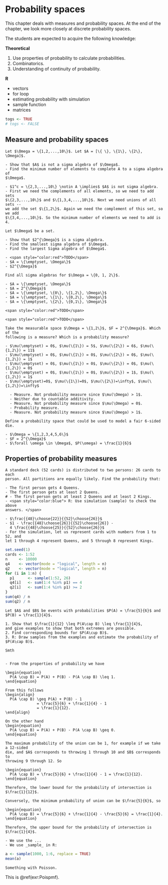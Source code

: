 # Probability spaces {#introduction}

This chapter deals with measures and probability spaces. At the end of
the chapter, we look more closely at discrete probability spaces.

The students are expected to acquire the following knowledge:

**Theoretical**

1. Use properties of probability to calculate probabilities.
2. Combinatorics.
3. Understanding of continuity of probability.

**R**

- vectors
- for loop
- estimating probability with simulation
- sample function
- matrices

```r
togs <- TRUE
# togs <- FALSE
```

## Measure and probability spaces
```exercise
Let $\Omega = \{1,2,...,10\}$. Let $A = [\{ \}, \{1\}, \{2\}, \Omega]$.

- Show that $A$ is not a sigma algebra of $\Omega$.
- Find the minimum number of elements to complete A to a sigma algebra of
$\Omega$.

```
```solution


- $1^c = \{2,3,...,10\} \notin A \implies$ $A$ is not sigma algebra.
- First we need the complements of all elements, so we need to add sets
$\{2,3,...,10\}$ and $\{1,3,4,...,10\}$. Next we need unions of all sets --
we add the set $\{1,2\}$. Again we need the complement of this set, so we add
$\{3,4,...,10\}$. So the minimum number of elements we need to add is 4.

```


```exercise
Let $\Omega$ be a set.

- Show that $2^{\Omega}$ is a sigma algebra.
- Find the smallest sigma algebra of $\Omega$.
- Find the largest Sigma algebra of $\Omega$.

```
```solution


- <span style="color:red">TODO</span>
- $A = \{\emptyset, \Omega\}$
- $2^{\Omega}$

```


```exercise
Find all sigma algebras for $\Omega = \{0, 1, 2\}$.

```
```solution


- $A = \{\emptyset, \Omega\}$
- $A = 2^{\Omega}$
- $A = \{\emptyset, \{0\}, \{1,2\}, \Omega\}$
- $A = \{\emptyset, \{1\}, \{0,2\}, \Omega\}$
- $A = \{\emptyset, \{2\}, \{0,1\}, \Omega\}$

```


```exercise

<span style="color:red">TODO</span>

```
```solution

<span style="color:red">TODO</span>

```



```exercise

Take the measurable space $\Omega = \{1,2\}$, $F = 2^{\Omega}$. Which of the
following is a measure? Which is a probability measure?

- $\mu(\emptyset) = 0$, $\mu(\{1\}) = 5$, $\mu(\{2\}) = 6$, $\mu(\{1,2\}) = 11$
- $\mu(\emptyset) = 0$, $\mu(\{1\}) = 0$, $\mu(\{2\}) = 0$, $\mu(\{1,2\}) = 1$
- $\mu(\emptyset) = 0$, $\mu(\{1\}) = 0$, $\mu(\{2\}) = 0$, $\mu(\{1,2\}) = 0$
- $\mu(\emptyset) = 0$, $\mu(\{1\}) = 0$, $\mu(\{2\}) = 1$, $\mu(\{1,2\}) = 1$
- $\mu(\emptyset)=0$, $\mu(\{1\})=0$, $\mu(\{2\})=\infty$, $\mu(\{1,2\})=\infty$

```
```solution


  - Measure. Not probability measure since $\mu(\Omega) > 1$.
  - Neither due to countable additivity.
  - Measure. Not probability measure since $\mu(\Omega) = 0$.
  - Probability measure.
  - Measure. Not probability measure since $\mu(\Omega) > 1$.

```


```exercise

Define a probability space that could be used to model a fair 6-sided die.

```
```solution


- $\Omega = \{1,2,3,4,5,6\}$
- $F = 2^{\Omega}$
- $\forall \omega \in \Omega$, $P(\omega) = \frac{1}{6}$

```

## Properties of probability measures

```exercise

A standard deck (52 cards) is distributed to two persons: 26 cards to each
person. All partitions are equally likely. Find the probability that:
  
- The first person gets 4 Queens.
- The first person gets at least 2 Queens.
# - The first person gets at least 2 Queens and at least 2 Kings.
- <span style="color:blue"> R: Use simulation (sample) to check the above
answers. </span>

```
```solution


- $\frac{{48}\choose{22}}{{52}\choose{26}}$
- $1 - \frac{{48}\choose{26}}{{52}\choose{26}} - 
  4 \frac{{48}\choose{25}}{{52}\choose{26}}$
- For the simulation, let us represent cards with numbers from 1 to 52, and
let 1 through 4 represent Queens, and 5 through 8 represent Kings.

```
```r
set.seed(1)
cards <- 1:52
n     <- 10000
q4    <- vector(mode = "logical", length = n)
q2    <- vector(mode = "logical", length = n)
for (i in 1:n) {
  p1      <- sample(1:52, 26)
  q4[i]   <- sum(1:4 %in% p1) == 4
  q2[i]   <- sum(1:4 %in% p1) >= 2
}
sum(q4) / n
sum(q2) / n
```


```exercise
Let $A$ and $B$ be events with probabilities $P(A) = \frac{5}{6}$ and
$P(B) = \frac{1}{4}$.

1. Show that $\frac{1}{12} \leq P(A\cap B) \leq \frac{1}{4}$,
and give examples to show that both extremes are possible.
2. Find corresponding bounds for $P(A\cup B)$.
3. R: Draw samples from the examples and estimate the probability of 
$P(A\cap B)$.

```
```solution
Smth


- From the properties of probability we have

\begin{equation}
  P(A \cup B) = P(A) + P(B) - P(A \cap B) \leq 1.
\end{equation}
  
From this follows
\begin{align}
  P(A \cap B) \geq P(A) + P(B) - 1
              = \frac{5}{6} + \frac{1}{4} - 1
              = \frac{1}{12}.
\end{align}
  
On the other hand
\begin{equation}
  P(A \cup B) = P(A) + P(B) - P(A \cap B) \geq 0.
\end{equation}
  
The maximum probability of the union can be 1, for example if we take a 12-sided
die, and $A$ corresponds to throwing 1 through 10 and $B$ corresponds to
throwing 9 through 12. So

\begin{equation}
  P(A \cap B) = \frac{5}{6} + \frac{1}{4} - 1 = \frac{1}{12}.
\end{equation}
  
Therefore, the lower bound for the probability of intersection is 
$\frac{1}{12}$.
  
Conversely, the minimum probability of union can be $\frac{5}{6}$, so
  
\begin{equation}
  P(A \cap B) = \frac{5}{6} + \frac{1}{4} - \frac{5}{6} = \frac{1}{4}.
\end{equation}
  
Therefore, the upper bound for the probability of intersection is $\frac{1}{4}$.

- We use the ...
- We use _sample_ in R:

```
```r
a <- sample(1000, 1:6, replace = TRUE)
mean(a)
```


```exercise
Something with Poisson.

```

This is \@ref(exr:Poispmf).
